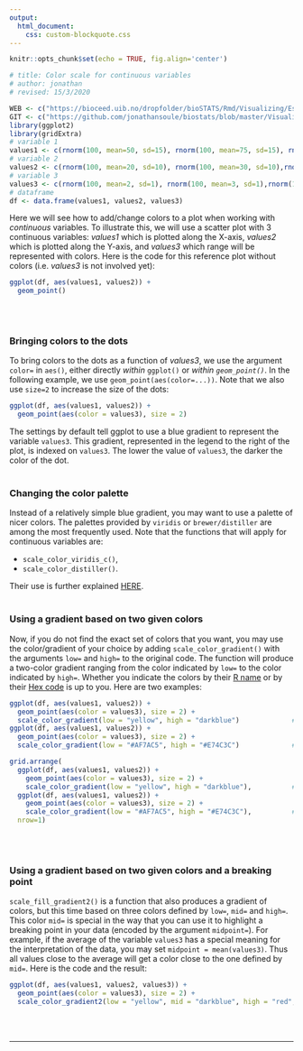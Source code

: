 ```yaml
---
output:
  html_document:
    css: custom-blockquote.css
--- 
```


```r
knitr::opts_chunk$set(echo = TRUE, fig.align='center')

# title: Color scale for continuous variables
# author: jonathan
# revised: 15/3/2020 

WEB <- c("https://bioceed.uib.no/dropfolder/bioSTATS/Rmd/Visualizing/Essential/color-scale-continuous.html")
GIT <- c("https://github.com/jonathansoule/biostats/blob/master/Visualizing/Essential/color-scale-continuous.Rmd")
library(ggplot2)
library(gridExtra)
# variable 1
values1 <- c(rnorm(100, mean=50, sd=15), rnorm(100, mean=75, sd=15), rnorm(100, mean=100, sd=15))
# variable 2
values2 <- c(rnorm(100, mean=20, sd=10), rnorm(100, mean=30, sd=10),rnorm(100, mean=40, sd=10))
# variable 3
values3 <- c(rnorm(100, mean=2, sd=1), rnorm(100, mean=3, sd=1),rnorm(100, mean=4, sd=1))
# dataframe
df <- data.frame(values1, values2, values3)
```
Here we will see how to add/change colors to a plot when working with *continuous* variables. To illustrate this, we will use a scatter plot with 3 continuous variables: *values1* which is plotted along the X-axis, *values2* which is plotted along the Y-axis, and *values3* which range will be represented with colors. Here is the code for this reference plot without colors (i.e. *values3* is not involved yet):
```r
ggplot(df, aes(values1, values2)) +
  geom_point()
```
<br/><br/>

### Bringing colors to the dots

To bring colors to the dots as a function of *values3*, we use the argument `color=` in `aes()`, either directly *within* `ggplot()` or *within `geom_point()`*. In the following example, we use `geom_point(aes(color=...))`. Note that we also use `size=2` to increase the size of the dots:
```r
ggplot(df, aes(values1, values2)) +
  geom_point(aes(color = values3), size = 2)
```

The settings by default tell ggplot to use a blue gradient to represent the variable `values3`. This gradient, represented in the legend to the right of the plot, is indexed on `values3`. The lower the value of `values3`, the darker the color of the dot.
<br/><br/>

### Changing the color palette

Instead of a relatively simple blue gradient, you may want to use a palette of nicer colors. The palettes provided by `viridis` or `brewer/distiller` are among the most frequently used. Note that the functions that will apply for continuous variables are:

+ `scale_color_viridis_c()`,
+ `scale_color_distiller()`.

Their use is further explained [HERE](https://biostats.w.uib.no/choosing-colors-for-your-plot/).
<br/><br/>

### Using a gradient based on two given colors

Now, if you do not find the exact set of colors that you want, you may use the color/gradient of your choice by adding `scale_color_gradient()` with the arguments `low=` and `high=` to the original code. The function will produce a two-color gradient ranging from the color indicated by `low=` to the color indicated by `high=`. Whether you indicate the colors by their [R name](http://www.stat.columbia.edu/~tzheng/files/Rcolor.pdf){target="_blank"} or by their [Hex code](https://htmlcolorcodes.com/) is up to you. Here are two examples:
```r
ggplot(df, aes(values1, values2)) +                       
  geom_point(aes(color = values3), size = 2) +
  scale_color_gradient(low = "yellow", high = "darkblue")             # left plot, colors coded with R names
ggplot(df, aes(values1, values2)) +                     
  geom_point(aes(color = values3), size = 2) +
  scale_color_gradient(low = "#AF7AC5", high = "#E74C3C")             # right plot, colors coded with Hex codes
```
```r
grid.arrange(
  ggplot(df, aes(values1, values2)) +                       
    geom_point(aes(color = values3), size = 2) +
    scale_color_gradient(low = "yellow", high = "darkblue"),          # left plot, colors coded with R names
  ggplot(df, aes(values1, values2)) +                     
    geom_point(aes(color = values3), size = 2) +
    scale_color_gradient(low = "#AF7AC5", high = "#E74C3C"),          # right plot, colors coded with Hex codes
  nrow=1)
```
<br/><br/>

### Using a gradient based on two given colors and a breaking point

`scale_fill_gradient2()` is a function that also produces a gradient of colors, but this time based on three colors defined by `low=`, `mid=` and `high=`. This color `mid=` is special in the way that you can use it to highlight a breaking point in your data (encoded by the argument `midpoint=`). For example, if the average of the variable `values3` has a special meaning for the interpretation of the data, you may set `midpoint = mean(values3)`. Thus all values close to the average will get a color close to the one defined by `mid=`. Here is the code and the result:
```r
ggplot(df, aes(values1, values2, values3)) +
  geom_point(aes(color = values3), size = 2) +
  scale_color_gradient2(low = "yellow", mid = "darkblue", high = "red", midpoint = mean(values3))
```
<br/><br/>



***
<!-- UNCOMMENT TO ACTIVATE
Get the Rmarkdown file corresponding to this page on [GitHub](`r GIT`){target="_blank"}.
-->
